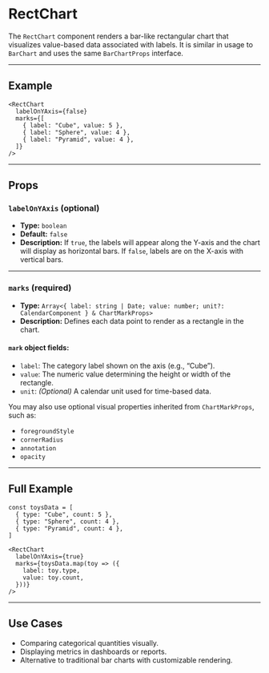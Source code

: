 # RectChart 
        
The `RectChart` component renders a bar-like rectangular chart that visualizes value-based data associated with labels. It is similar in usage to `BarChart` and uses the same `BarChartProps` interface.

---

## Example

```tsx
<RectChart
  labelOnYAxis={false}
  marks={[
    { label: "Cube", value: 5 },
    { label: "Sphere", value: 4 },
    { label: "Pyramid", value: 4 },
  ]}
/>
```

---

## Props

### `labelOnYAxis` (optional)

* **Type:** `boolean`
* **Default:** `false`
* **Description:**
  If `true`, the labels will appear along the Y-axis and the chart will display as horizontal bars. If `false`, labels are on the X-axis with vertical bars.

---

### `marks` (required)

* **Type:** `Array<{ label: string | Date; value: number; unit?: CalendarComponent } & ChartMarkProps>`
* **Description:**
  Defines each data point to render as a rectangle in the chart.

#### `mark` object fields:

* `label`: The category label shown on the axis (e.g., “Cube”).
* `value`: The numeric value determining the height or width of the rectangle.
* `unit`: *(Optional)* A calendar unit used for time-based data.

You may also use optional visual properties inherited from `ChartMarkProps`, such as:

* `foregroundStyle`
* `cornerRadius`
* `annotation`
* `opacity`

---

## Full Example

```tsx
const toysData = [
  { type: "Cube", count: 5 },
  { type: "Sphere", count: 4 },
  { type: "Pyramid", count: 4 },
]

<RectChart
  labelOnYAxis={true}
  marks={toysData.map(toy => ({
    label: toy.type,
    value: toy.count,
  }))}
/>
```

---

## Use Cases

* Comparing categorical quantities visually.
* Displaying metrics in dashboards or reports.
* Alternative to traditional bar charts with customizable rendering.
